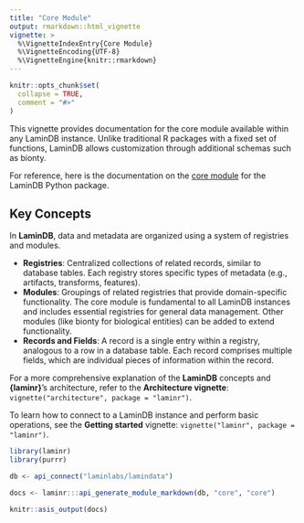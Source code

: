 ```yaml
---
title: "Core Module"
output: rmarkdown::html_vignette
vignette: >
  %\VignetteIndexEntry{Core Module}
  %\VignetteEncoding{UTF-8}
  %\VignetteEngine{knitr::rmarkdown}
---
```


```r
knitr::opts_chunk$set(
  collapse = TRUE,
  comment = "#>"
)
```

This vignette provides documentation for the core module available within any LaminDB instance.
Unlike traditional R packages with a fixed set of functions, LaminDB allows customization through additional schemas such as bionty.

For reference, here is the documentation on the [core module](https://docs.lamin.ai/api#) for the LaminDB Python package.

## Key Concepts

In **LaminDB**, data and metadata are organized using a system of registries and modules.

 * **Registries**: Centralized collections of related records, similar to database tables. Each registry stores specific types of metadata (e.g., artifacts, transforms, features).
 * **Modules**: Groupings of related registries that provide domain-specific functionality. The core module is fundamental to all LaminDB instances and includes essential registries for general data management. Other modules (like bionty for biological entities) can be added to extend functionality.
 * **Records and Fields**: A record is a single entry within a registry, analogous to a row in a database table. Each record comprises multiple fields, which are individual pieces of information within the record.

For a more comprehensive explanation of the **LaminDB** concepts and **{laminr}**'s architecture, refer to the **Architecture vignette**: `vignette("architecture", package = "laminr")`.

To learn how to connect to a LaminDB instance and perform basic operations, see the **Getting started** vignette: `vignette("laminr", package = "laminr")`.

```r
library(laminr)
library(purrr)

db <- api_connect("laminlabs/lamindata")

docs <- laminr:::api_generate_module_markdown(db, "core", "core")

knitr::asis_output(docs)
```
